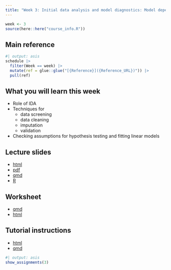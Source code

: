 ```yaml
---
title: "Week 3: Initial data analysis and model diagnostics: Model dependent exploration and how it differs from EDA"
---
```


```r
week <- 3
source(here::here("course_info.R"))
```

## Main reference

```r
#| output: asis
schedule |>
  filter(Week == week) |>
  mutate(ref = glue::glue("[{Reference}]({Reference_URL})")) |>
  pull(ref)
```

## What you will learn this week

- Role of IDA
- Techniques for
    - data screening
    - data cleaning
    - imputation
    - validation
- Checking assumptions for hypothesis testing and fitting linear models

## Lecture slides

- [html](https://ddde.numbat.space/week3/slides.html)
- [pdf](https://ddde.numbat.space/week3/slides.pdf)
- [qmd](https://ddde.numbat.space/week3/slides.qmd)
- [R](https://ddde.numbat.space/week3/slides.R)

## Worksheet

- [qmd](https://ddde.numbat.space/week3/worksheet.qmd)
- [html](https://ddde.numbat.space/week3/worksheet.html)

## Tutorial instructions

- [html](https://ddde.numbat.space/week3/tutorial.html)
- [qmd](https://ddde.numbat.space/week3/tutorial.qmd)

```r
#| output: asis
show_assignments(3)
```
